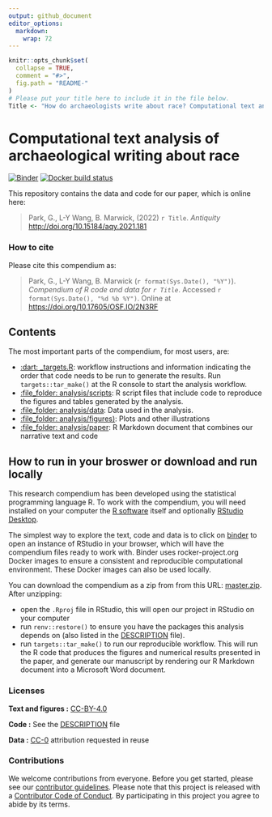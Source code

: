 ```yaml
---
output: github_document
editor_options: 
  markdown: 
    wrap: 72
---
```


<!-- README.md is generated from README.Rmd. Please edit that file -->

```r
knitr::opts_chunk$set(
  collapse = TRUE,
  comment = "#>",
  fig.path = "README-"
)
# Please put your title here to include it in the file below.
Title <- "How do archaeologists write about race? Computational text analysis of 41 years of Society of American Archaeology Annual Meeting Abstracts"
```

# Computational text analysis of archaeological writing about race

<!-- badges: start -->

[![Binder](https://mybinder.org/badge_logo.svg)](https://mybinder.org/v2/gh/parkgayoung/racisminarchy/master?urlpath=rstudio)
[![Docker build
status](https://github.com/parkgayoung/racisminarchy/workflows/.github/workflows/docker-build.yaml/badge.svg)](https://github.com/parkgayoung/racisminarchy/actions)

<!-- badges: end -->

This repository contains the data and code for our paper, which is
online here:

> Park, G., L-Y Wang, B. Marwick, (2022) `r Title`. *Antiquity*
> <http://doi.org/10.15184/aqy.2021.181>

### How to cite

Please cite this compendium as:

> Park, G., L-Y Wang, B. Marwick (`r format(Sys.Date(), "%Y")`).
> *Compendium of R code and data for `r Title`*. Accessed
> `r format(Sys.Date(), "%d %b %Y")`. Online at
> <https://doi.org/10.17605/OSF.IO/2N3RF>

## Contents

The most important parts of the compendium, for most users, are:

-   [:dart: \_targets.R](_targets.R): workflow instructions and
    information indicating the order that code needs to be run to
    generate the results. Run `targets::tar_make()` at the R console to
    start the analysis workflow.
-   [:file_folder: analysis/scripts](/analysis/scripts): R script files
    that include code to reproduce the figures and tables generated by
    the analysis.
-   [:file_folder: analysis/data](/analysis/data): Data used in the
    analysis.
-   [:file_folder: analysis/figures)](/analysis/figures): Plots and
    other illustrations
-   [:file_folder: analysis/paper](/analysis/paper): R Markdown document
    that combines our narrative text and code

## How to run in your broswer or download and run locally

This research compendium has been developed using the statistical
programming language R. To work with the compendium, you will need
installed on your computer the [R
software](https://cloud.r-project.org/) itself and optionally [RStudio
Desktop](https://rstudio.com/products/rstudio/download/).

The simplest way to explore the text, code and data is to click on
[binder](https://mybinder.org/v2/gh/parkgayoung/racisminarchy/master?urlpath=rstudio)
to open an instance of RStudio in your browser, which will have the
compendium files ready to work with. Binder uses rocker-project.org
Docker images to ensure a consistent and reproducible computational
environment. These Docker images can also be used locally.

You can download the compendium as a zip from from this URL:
[master.zip](/archive/master.zip). After unzipping:

-   open the `.Rproj` file in RStudio, this will open our project in
    RStudio on your computer  
-   run `renv::restore()` to ensure you have the packages this analysis
    depends on (also listed in the [DESCRIPTION](/DESCRIPTION) file).  
-   run `targets::tar_make()` to run our reproducible workflow. This
    will run the R code that produces the figures and numerical results
    presented in the paper, and generate our manuscript by rendering our
    R Markdown document into a Microsoft Word document.

### Licenses

**Text and figures :**
[CC-BY-4.0](http://creativecommons.org/licenses/by/4.0/)

**Code :** See the [DESCRIPTION](DESCRIPTION) file

**Data :** [CC-0](http://creativecommons.org/publicdomain/zero/1.0/)
attribution requested in reuse

### Contributions

We welcome contributions from everyone. Before you get started, please
see our [contributor guidelines](CONTRIBUTING.md). Please note that this
project is released with a [Contributor Code of Conduct](CONDUCT.md). By
participating in this project you agree to abide by its terms.
